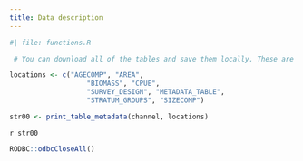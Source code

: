```yaml
---
title: Data description
---
```


```r
#| file: functions.R
```


```r
 # You can download all of the tables and save them locally. These are all of the new tables for you to look through:

locations <- c("AGECOMP", "AREA",
                   "BIOMASS", "CPUE",
                   "SURVEY_DESIGN", "METADATA_TABLE",
                   "STRATUM_GROUPS", "SIZECOMP") 

str00 <- print_table_metadata(channel, locations)
```

`r str00`

```r
RODBC::odbcCloseAll()
```

